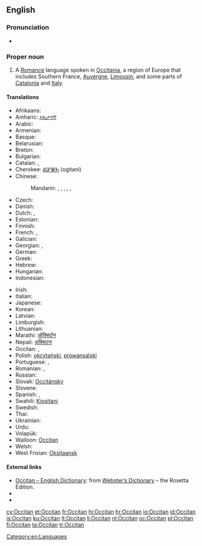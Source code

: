 {{wikipedia}}
{{interwiktionary|code=oc}}
{{also|occitan}}
==English==

===Pronunciation===
* {{a|US}} {{IPA|/ˈɑksəˌtæn/}}

===Proper noun===
{{en-proper noun}}

# A [[Romance]] language spoken in [[Occitania]], a region of Europe that includes Southern France, [[Auvergne]], [[Limousin]], and some parts of [[Catalonia]] and [[Italy]].

====Translations====
{{trans-top|the Romance language}}
* Afrikaans: {{t+|af|Oksitaans}}
* Amharic: [[ኦኪታንኛ]]
* Arabic: {{t-|ar|بروفنسالية|f|tr=brufansalíya|sc=Arab}}
* Armenian: {{t-|hy|օքսիտաներեն|tr=òk'sitaneren}}
* Basque: {{t+|eu|okzitaniera}}
* Belarusian: {{t-|be|аксітанская|f|tr=aksitánskaja}}
* Breton: {{t+|br|okitaneg|m}}
* Bulgarian: {{t-|bg|окситански|m|tr=oksitánski|sc=Cyrl}}
* Catalan: {{t+|ca|occità|m}}, {{t-|ca|llengua d’oc|f}}
* Cherokee: [[ᎣᎩᏔᏂ]] (ogitani)
* Chinese:
*: Mandarin: {{t|cmn|奧克語|sc=Hani}}, {{t|cmn|奥克语|tr=Àokèyǔ|sc=Hani}}, {{t|cmn|奧克西唐語|sc=Hani}}, {{t|cmn|奥克西唐语|tr=Àokèxītángyǔ|sc=Hani}}, {{t|cmn|歐西坦語|sc=Hani}}, {{t|cmn|欧西坦语|tr=Ōuxītǎnyǔ|sc=Hani}}
* Czech: {{t+|cs|okcitánština|f}}
* Danish: {{t-|da|occitansk}}
* Dutch: {{t+|nl|Occitaans|n}}, {{t+|nl|Provençaals|n}}
* Estonian: {{t-|et|oksitaani}}
* Finnish: {{t-|fi|oksitaani}}
* French: {{t+|fr|occitan|m}}, {{t+|fr|langue d'oc|f}}
* Galician: {{t+|gl|occitano}}
* Georgian: {{t-|ka|ოქსიტანური ენა|tr=ok'sitanuri ena|sc=Geor}}, {{t-|ka|ოქსიტანური|tr=ok'sitanuri|sc=Geor}}
* German: {{t+|de|Okzitanisch|n}}
* Greek: {{t-|el|οσιτανικά|n|p|tr=ositaniká|sc=Grek}}
* Hebrew: {{t-|he|אוקיטן|tr=okitan|sc=Hebr}}
* Hungarian: {{t-|hu|okcitán}}
* Indonesian: {{t-|id|Oksitan}}
{{trans-mid}}
* Irish: {{t-|ga|Ocsatánais}}
* Italian: {{t+|it|occitano}}
* Japanese: {{t+|ja|オック語|tr=Okku-go|sc=Jpan}}
* Korean: {{t-|ko|오크어|tr=Okeu-eo|sc=Kore}}
* Latvian: {{t-|lv|ocitāņu}}
* Limburgish: {{t-|li|Óksittaonsj‎;|n}}
* Lithuanian: {{t+|lt|oksitanų}}
* Marathi: [[ऑक्सिटॅन]]
* Nepali: [[अक्सिटन]]
* Occitan: {{t+|oc|occitan}}, {{t+|oc|lenga d'òc}}
* Polish: [[okcytański]], [[prowansalski]]
* Portuguese: {{t+|pt|occitano}}, {{t-|pt|occitânico|m}}
* Romanian: {{t-|ro|limba occitană|f}}, {{t+|ro|occitană|f}}
* Russian: {{t+|ru|окситанский|m|tr=oksitánskij}}
* Slovak: [[Occitánsky]]
* Slovene: {{t-|sl|ocitanščina|f}}
* Spanish: {{t+|es|occitano|m}}, {{t-|es|occitana|f}}
* Swahili: [[Kiositani]]
* Swedish: {{t+|sv|occitanska}}
* Thai: {{t-|th|ภาษาออกซิตัน|tr=paasăa òksídtan|sc=Thai}}
* Ukrainian: {{t+|uk|окситанська|f|tr=oksytáns'ka|sc=Cyrl}}
* Urdu: {{ur-Arab|[[آکیٹانی]]}}
* Volapük: {{t-|vo|Loxitänapük}}
* Walloon: [[Occitan]]
* Welsh: {{t-|cy|Ocitan}}
* West Frisian: [[Oksitaansk]]
{{trans-bottom}}

====External links====
* [http://www.websters-online-dictionary.org/definition/Occitan-english/ Occitan – English Dictionary]: from [http://www.websters-online-dictionary.org/ Webster’s Dictionary] – the Rosetta Edition.
* {{ISO 639|3code=oci|1code=oc}}
* {{ethnologue|code=oci}}
<!-- All these codes were retired by ISO 639-3 and merged into 'oci' in 2007
* {{ethnologue|lang=Auvergnat|code=auv}}
* {{ethnologue|lang=Gascon|code=gsc}}
* {{ethnologue|lang=Languedocien|code=lnc}}
* {{ethnologue|lang=Limousin|code=lms}}
* {{ethnologue|lang=Provençal|code=prv}}
And this now has it's own wikt entry
* {{ethnologue|lang=Shuadit|code=sdt}}-->

[[Category:en:Languages]]

[[cy:Occitan]]
[[et:Occitan]]
[[fr:Occitan]]
[[hi:Occitan]]
[[hr:Occitan]]
[[io:Occitan]]
[[id:Occitan]]
[[is:Occitan]]
[[ku:Occitan]]
[[lt:Occitan]]
[[li:Occitan]]
[[nl:Occitan]]
[[oc:Occitan]]
[[pl:Occitan]]
[[fi:Occitan]]
[[ta:Occitan]]
[[tr:Occitan]]